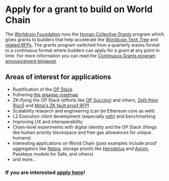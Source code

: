 # Apply for a grant to build on World Chain


The [Worldcoin Foundation](https://worldcoin.foundation) runs the [Human Collective Grants](https://worldcoin.org/community-grants) program
which gives grants to builders that help accelerate the [Worldcoin Tech Tree](https://worldcoin.org/tech-tree) and [related RFPs](https://worldcoin.org/rfp).
The grants program switched from a quarterly waves format to a continuous format where builders can apply for a grant at any point in time. For more information
you can read the [Continuous Grants program announcement blogpost](https://worldcoin.org/blog/announcements/worldcoin-foundation-introduces-new-continuous-grants-program-spur-innovation).

## Areas of interest for applications

- Rustification of the [OP Stack](https://docs.optimism.io/stack/getting-started)
- Futhering [the gigagas roadmap](https://www.google.com/url?q=https://www.paradigm.xyz/2024/04/reth-perf&sa=D&source=editors&ust=1726507097184499&usg=AOvVaw34fUyrLcoigheJlrfbIDM2)
- ZK-ifying the OP Stack (efforts like [OP Succinct](https://blog.succinct.xyz/op-succinct/) and others, [Zeth from Risc0](https://risczero.com/blog/zeth-release) and [Mina's ZK fault proof RFP]())
- Scalability research and engineering (can be Ethereum core as well)
- L2 Execution client development (especially [reth](https://github.com/paradigmxyz/reth)) and benchmarking
- Improving UX and interoperability
- Chain-level experiments with digital identity and the OP Stack (things like human priority blockspace and free gas allowances for unique humans)
- Interesting applications on World Chain (past examples include proof aggregators like [Nebra](https://nebra.one/), storage proofs like [Herodotus](https://herodotus.dev/) and [Axiom](https://www.axiom.xyz/), Passkeys module for Safe, and others)
- and more...

### If you are interested [apply here](https://airtable.com/appftNMpv819abvTc/pag0uKCtjQAPJgaEB/form)!

